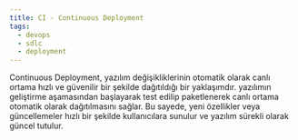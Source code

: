 ```yaml
---
title: CI - Continuous Deployment
tags:
  - devops
  - sdlc
  - deployment
---
```


Continuous Deployment, yazılım değişikliklerinin otomatik olarak canlı ortama hızlı ve güvenilir bir şekilde dağıtıldığı bir yaklaşımdır. yazılımın geliştirme aşamasından başlayarak test edilip paketlenerek canlı ortama otomatik olarak dağıtılmasını sağlar. Bu sayede, yeni özellikler veya güncellemeler hızlı bir şekilde kullanıcılara sunulur ve yazılım sürekli olarak güncel tutulur.
